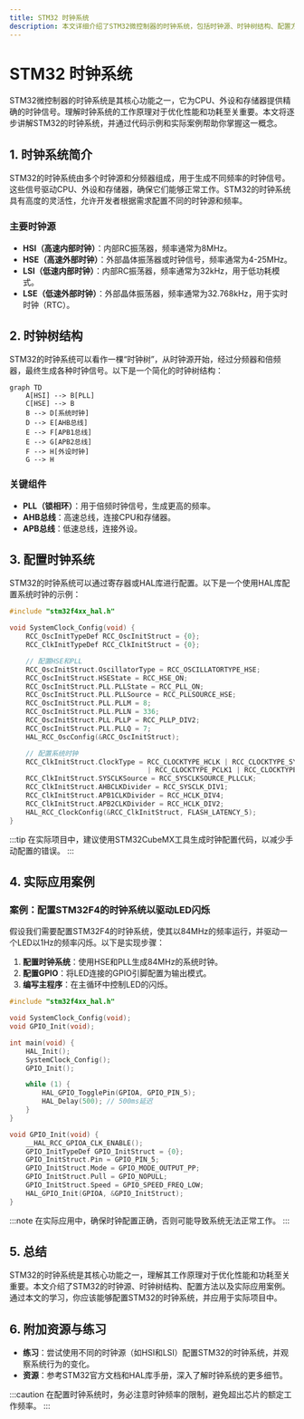 ```yaml
---
title: STM32 时钟系统
description: 本文详细介绍了STM32微控制器的时钟系统，包括时钟源、时钟树结构、配置方法以及实际应用案例，适合初学者学习。
---
```


# STM32 时钟系统

STM32微控制器的时钟系统是其核心功能之一，它为CPU、外设和存储器提供精确的时钟信号。理解时钟系统的工作原理对于优化性能和功耗至关重要。本文将逐步讲解STM32的时钟系统，并通过代码示例和实际案例帮助你掌握这一概念。

## 1. 时钟系统简介

STM32的时钟系统由多个时钟源和分频器组成，用于生成不同频率的时钟信号。这些信号驱动CPU、外设和存储器，确保它们能够正常工作。STM32的时钟系统具有高度的灵活性，允许开发者根据需求配置不同的时钟源和频率。

### 主要时钟源
- **HSI（高速内部时钟）**：内部RC振荡器，频率通常为8MHz。
- **HSE（高速外部时钟）**：外部晶体振荡器或时钟信号，频率通常为4-25MHz。
- **LSI（低速内部时钟）**：内部RC振荡器，频率通常为32kHz，用于低功耗模式。
- **LSE（低速外部时钟）**：外部晶体振荡器，频率通常为32.768kHz，用于实时时钟（RTC）。

## 2. 时钟树结构

STM32的时钟系统可以看作一棵“时钟树”，从时钟源开始，经过分频器和倍频器，最终生成各种时钟信号。以下是一个简化的时钟树结构：

```mermaid
graph TD
    A[HSI] --> B[PLL]
    C[HSE] --> B
    B --> D[系统时钟]
    D --> E[AHB总线]
    E --> F[APB1总线]
    E --> G[APB2总线]
    F --> H[外设时钟]
    G --> H
```

### 关键组件
- **PLL（锁相环）**：用于倍频时钟信号，生成更高的频率。
- **AHB总线**：高速总线，连接CPU和存储器。
- **APB总线**：低速总线，连接外设。

## 3. 配置时钟系统

STM32的时钟系统可以通过寄存器或HAL库进行配置。以下是一个使用HAL库配置系统时钟的示例：

```c
#include "stm32f4xx_hal.h"

void SystemClock_Config(void) {
    RCC_OscInitTypeDef RCC_OscInitStruct = {0};
    RCC_ClkInitTypeDef RCC_ClkInitStruct = {0};

    // 配置HSE和PLL
    RCC_OscInitStruct.OscillatorType = RCC_OSCILLATORTYPE_HSE;
    RCC_OscInitStruct.HSEState = RCC_HSE_ON;
    RCC_OscInitStruct.PLL.PLLState = RCC_PLL_ON;
    RCC_OscInitStruct.PLL.PLLSource = RCC_PLLSOURCE_HSE;
    RCC_OscInitStruct.PLL.PLLM = 8;
    RCC_OscInitStruct.PLL.PLLN = 336;
    RCC_OscInitStruct.PLL.PLLP = RCC_PLLP_DIV2;
    RCC_OscInitStruct.PLL.PLLQ = 7;
    HAL_RCC_OscConfig(&RCC_OscInitStruct);

    // 配置系统时钟
    RCC_ClkInitStruct.ClockType = RCC_CLOCKTYPE_HCLK | RCC_CLOCKTYPE_SYSCLK
                                  | RCC_CLOCKTYPE_PCLK1 | RCC_CLOCKTYPE_PCLK2;
    RCC_ClkInitStruct.SYSCLKSource = RCC_SYSCLKSOURCE_PLLCLK;
    RCC_ClkInitStruct.AHBCLKDivider = RCC_SYSCLK_DIV1;
    RCC_ClkInitStruct.APB1CLKDivider = RCC_HCLK_DIV4;
    RCC_ClkInitStruct.APB2CLKDivider = RCC_HCLK_DIV2;
    HAL_RCC_ClockConfig(&RCC_ClkInitStruct, FLASH_LATENCY_5);
}
```

:::tip
在实际项目中，建议使用STM32CubeMX工具生成时钟配置代码，以减少手动配置的错误。
:::

## 4. 实际应用案例

### 案例：配置STM32F4的时钟系统以驱动LED闪烁

假设我们需要配置STM32F4的时钟系统，使其以84MHz的频率运行，并驱动一个LED以1Hz的频率闪烁。以下是实现步骤：

1. **配置时钟系统**：使用HSE和PLL生成84MHz的系统时钟。
2. **配置GPIO**：将LED连接的GPIO引脚配置为输出模式。
3. **编写主程序**：在主循环中控制LED的闪烁。

```c
#include "stm32f4xx_hal.h"

void SystemClock_Config(void);
void GPIO_Init(void);

int main(void) {
    HAL_Init();
    SystemClock_Config();
    GPIO_Init();

    while (1) {
        HAL_GPIO_TogglePin(GPIOA, GPIO_PIN_5);
        HAL_Delay(500); // 500ms延迟
    }
}

void GPIO_Init(void) {
    __HAL_RCC_GPIOA_CLK_ENABLE();
    GPIO_InitTypeDef GPIO_InitStruct = {0};
    GPIO_InitStruct.Pin = GPIO_PIN_5;
    GPIO_InitStruct.Mode = GPIO_MODE_OUTPUT_PP;
    GPIO_InitStruct.Pull = GPIO_NOPULL;
    GPIO_InitStruct.Speed = GPIO_SPEED_FREQ_LOW;
    HAL_GPIO_Init(GPIOA, &GPIO_InitStruct);
}
```

:::note
在实际应用中，确保时钟配置正确，否则可能导致系统无法正常工作。
:::

## 5. 总结

STM32的时钟系统是其核心功能之一，理解其工作原理对于优化性能和功耗至关重要。本文介绍了STM32的时钟源、时钟树结构、配置方法以及实际应用案例。通过本文的学习，你应该能够配置STM32的时钟系统，并应用于实际项目中。

## 6. 附加资源与练习

- **练习**：尝试使用不同的时钟源（如HSI和LSI）配置STM32的时钟系统，并观察系统行为的变化。
- **资源**：参考STM32官方文档和HAL库手册，深入了解时钟系统的更多细节。

:::caution
在配置时钟系统时，务必注意时钟频率的限制，避免超出芯片的额定工作频率。
:::